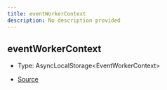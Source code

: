 ```yaml
---
title: eventWorkerContext
description: No description provided
---
```


## eventWorkerContext

- Type: AsyncLocalStorage\<EventWorkerContext>

- [Source](https://github.com/underctrl-io/commandkit/blob/98b939d6fdf8beaae597b4dc0351a139da52ee8d/packages/commandkit/src/app/events/EventWorkerContext.ts#L16)